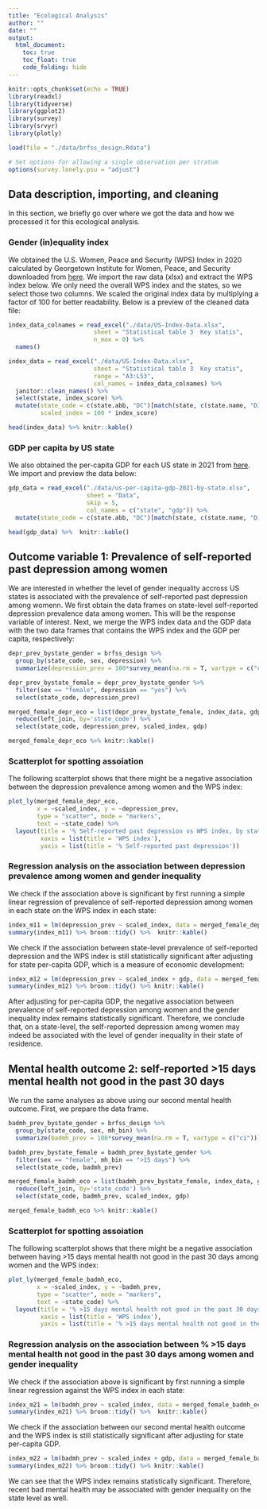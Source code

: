 ```yaml
---
title: "Ecological Analysis"
author: ""
date: ""
output: 
  html_document:
    toc: true
    toc_float: true
    code_folding: hide
---
```


```r
knitr::opts_chunk$set(echo = TRUE)
library(readxl)
library(tidyverse)
library(ggplot2)
library(survey)
library(srvyr)
library(plotly)

load(file = "./data/brfss_design.Rdata")

# Set options for allowing a single observation per stratum 
options(survey.lonely.psu = "adjust")
```

## Data description, importing, and cleaning
In this section, we briefly go over where we got the data and how we processed it for this ecological analysis. 

### Gender (in)equality index
We obtained the U.S. Women, Peace and Security (WPS) Index in 2020 calculated by Georgetown Institute for Women, Peace, and Security downloaded from [here](https://giwps.georgetown.edu/usa-index/). We import the raw data (xlsx) and extract the WPS index below. We only need the overall WPS index and the states, so we select those two columns. We scaled the original index data by multiplying a factor of 100 for better readability. Below is a preview of the cleaned data file:

```r
index_data_colnames = read_excel("./data/US-Index-Data.xlsx",
                        sheet = "Statistical table 3  Key statis",
                        n_max = 0) %>%
  names()

index_data = read_excel("./data/US-Index-Data.xlsx",
                        sheet = "Statistical table 3  Key statis",
                        range = "A3:L53",
                        col_names = index_data_colnames) %>% 
  janitor::clean_names() %>% 
  select(state, index_score) %>%
  mutate(state_code = c(state.abb, "DC")[match(state, c(state.name, "District of Columbia"))],
         scaled_index = 100 * index_score)

head(index_data) %>% knitr::kable()
```

### GDP per capita by US state
We also obtained the per-capita GDP for each US state in 2021 from [here](https://www.statista.com/statistics/248063/per-capita-us-real-gross-domestic-product-gdp-by-state/). We import and preview the data below:

```r
gdp_data = read_excel("./data/us-per-capita-gdp-2021-by-state.xlsx",
                      sheet = "Data",
                      skip = 5,
                      col_names = c("state", "gdp")) %>% 
  mutate(state_code = c(state.abb, "DC")[match(state, c(state.name, "District of Columbia"))])

head(gdp_data) %>%  knitr::kable()
```

## Outcome variable 1: Prevalence of self-reported past depression among women

We are interested in whether the level of gender inequality accross US states is associated with the prevalence of self-reported past depression among womenn. We first obtain the data frames on state-level self-reported depression prevalence data among women. This will be the response variable of interest. Next, we merge the WPS index data and the GDP data with the two data frames that contains the WPS index and the GDP per capita, respectively:

```r
depr_prev_bystate_gender = brfss_design %>%
  group_by(state_code, sex, depression) %>%
  summarize(depression_prev = 100*survey_mean(na.rm = T, vartype = c("ci")))

depr_prev_bystate_female = depr_prev_bystate_gender %>%
  filter(sex == "female", depression == "yes") %>% 
  select(state_code, depression_prev)

merged_female_depr_eco = list(depr_prev_bystate_female, index_data, gdp_data) %>% 
  reduce(left_join, by='state_code') %>% 
  select(state_code, depression_prev, scaled_index, gdp)

merged_female_depr_eco %>% knitr::kable()

```

### Scatterplot for spotting assoiation

The following scatterplot shows that there might be a negative association between the depression prevalence among women and the WPS index:

```r
plot_ly(merged_female_depr_eco, 
        x = ~scaled_index, y = ~depression_prev,
        type = "scatter", mode = "markers",
        text = ~state_code) %>% 
  layout(title = '% Self-reported past depression vs WPS index, by state',
         xaxis = list(title = 'WPS index'),
         yaxis = list(title = '% Self-reported past depression')) 

```

### Regression analysis on the association between depression prevalence among women and gender inequality

We check if the association above is significant by first running a simple linear regression of prevalence of self-reported depression among women in each state on the WPS index in each state:

```r
index_m11 = lm(depression_prev ~ scaled_index, data = merged_female_depr_eco)
summary(index_m11) %>% broom::tidy() %>%  knitr::kable()
```

We check if the association between state-level prevalence of self-reported depression and the WPS index is still statistically significant after adjusting for state per-capita GDP, which is a measure of economic development:

```r
index_m12 = lm(depression_prev ~ scaled_index + gdp, data = merged_female_depr_eco)
summary(index_m12) %>% broom::tidy() %>% knitr::kable()
```

After adjusting for per-capita GDP, the negative association between prevalence of self-reported depression among women and the gender inequality index remains statistically significant. Therefore, we conclude that, on a state-level, the self-reported depression among women may indeed be associated with the level of gender inequality in their state of residence. 

## Mental health outcome 2: self-reported >15 days mental health not good in the past 30 days

We run the same analyses as above using our second mental health outcome. First, we prepare the data frame.

```r
badmh_prev_bystate_gender = brfss_design %>%
  group_by(state_code, sex, mh_bin) %>%
  summarize(badmh_prev = 100*survey_mean(na.rm = T, vartype = c("ci")))

badmh_prev_bystate_female = badmh_prev_bystate_gender %>%
  filter(sex == "female", mh_bin == ">15 days") %>% 
  select(state_code, badmh_prev)

merged_female_badmh_eco = list(badmh_prev_bystate_female, index_data, gdp_data) %>% 
  reduce(left_join, by='state_code') %>% 
  select(state_code, badmh_prev, scaled_index, gdp)

merged_female_badmh_eco %>% knitr::kable()
```

### Scatterplot for spotting assoiation

The following scatterplot shows that there might be a negative association between having >15 days mental health not good in the past 30 days among women and the WPS index:

```r
plot_ly(merged_female_badmh_eco, 
        x = ~scaled_index, y = ~badmh_prev,
        type = "scatter", mode = "markers",
        text = ~state_code) %>% 
  layout(title = '% >15 days mental health not good in the past 30 days vs WPS index, by state',
         xaxis = list(title = 'WPS index'),
         yaxis = list(title = '% >15 days mental health not good in the past 30 days')) 

```

### Regression analysis on the association between % >15 days mental health not good in the past 30 days among women and gender inequality

We check if the association above is significant by first running a simple linear regression against the WPS index in each state:

```r
index_m21 = lm(badmh_prev ~ scaled_index, data = merged_female_badmh_eco)
summary(index_m21) %>% broom::tidy() %>%  knitr::kable()
``` 

We check if the association between our second mental health outcome and the WPS index is still statistically significant after adjusting for state per-capita GDP.

```r
index_m22 = lm(badmh_prev ~ scaled_index + gdp, data = merged_female_badmh_eco)
summary(index_m22) %>% broom::tidy() %>% knitr::kable()
```

We can see that the WPS index remains statistically significant. Therefore, recent bad mental health may be associated with gender inequality on the state level as well. 


